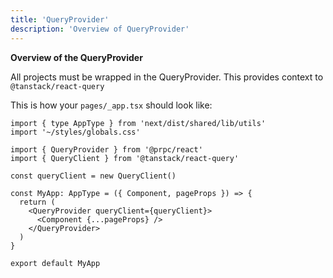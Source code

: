 ```yaml
---
title: 'QueryProvider'
description: 'Overview of QueryProvider'
---
```


**Overview of the QueryProvider**

All projects must be wrapped in the QueryProvider. This provides context to `@tanstack/react-query`

This is how your `pages/_app.tsx` should look like:

```tsx
import { type AppType } from 'next/dist/shared/lib/utils'
import '~/styles/globals.css'

import { QueryProvider } from '@prpc/react'
import { QueryClient } from '@tanstack/react-query'

const queryClient = new QueryClient()

const MyApp: AppType = ({ Component, pageProps }) => {
  return (
    <QueryProvider queryClient={queryClient}>
      <Component {...pageProps} />
    </QueryProvider>
  )
}

export default MyApp
```
